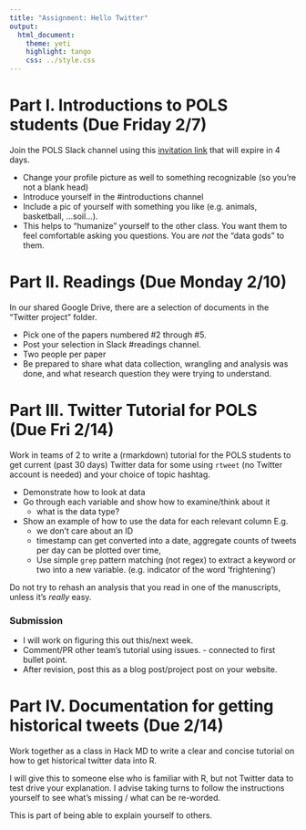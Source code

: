 ```yaml
---
title: "Assignment: Hello Twitter"
output:   
  html_document:
    theme: yeti
    highlight: tango
    css: ../style.css
---
```



# Part I. Introductions to POLS students (Due Friday 2/7)

Join the POLS Slack channel using this [invitation link](https://join.slack.com/t/pols624-ds-project/shared_invite/enQtODkyMDQ5OTcyMzIxLTBiODEwMjAxNjNhNzg5YzI1NzM4YTkwNGRhYTRhNDQ3MDc1NmFjODRhZjJmYzNlZDUxODhlNmMwNDhmZTlmMmI) that will expire in 4 days.

  - Change your profile picture as well to something recognizable (so you’re not a blank head)
  - Introduce yourself in the #introductions channel
  - Include a pic of yourself with something you like (e.g. animals, basketball, ...soil...). 
  - This helps to "humanize" yourself to the other class. You want them to feel comfortable asking you questions. You are *not* the "data gods" to them. 


# Part II. Readings (Due Monday 2/10)
In our shared Google Drive, there are a selection of documents in the "Twitter project" folder. 

* Pick one of the papers numbered #2 through #5. 
* Post your selection in Slack #readings channel. 
* Two people per paper
* Be prepared to share what data collection, wrangling and analysis was done, and what research question they were trying to understand.  
    
# Part III. Twitter Tutorial for POLS (Due Fri 2/14)

Work in teams of 2 to write a (rmarkdown) tutorial for the POLS students to get current (past 30 days) Twitter data for some using `rtweet` (no Twitter account is needed) and your choice of topic hashtag. 

* Demonstrate how to look at data
* Go through each variable and show how to examine/think about it
    - what is the data type? 
* Show an example of how to use the data for each relevant column E.g. 
    - we don't care about an ID
    - timestamp can get converted into a date, aggregate counts of tweets per day can be plotted over time, 
    - Use simple `grep` pattern matching (not regex) to extract a keyword or two into a new variable. (e.g. indicator of the word 'frightening')

Do not try to rehash an analysis that you read in one of the manuscripts, unless it's _really_ easy. 

### Submission
* I will work on figuring this out this/next week. 
* Comment/PR other team's tutorial using issues. - connected to first bullet point.
* After revision, post this as a blog post/project post on your website. 

# Part IV. Documentation for getting historical tweets (Due 2/14)
Work together as a class in Hack MD to write a clear and concise tutorial on how to get historical twitter data into R. 

I will give this to someone else who is familiar with R, but not Twitter data to test drive your explanation. I advise taking turns to follow the instructions yourself to see what's missing / what can be re-worded. 

This is part of being able to explain yourself to others. 







